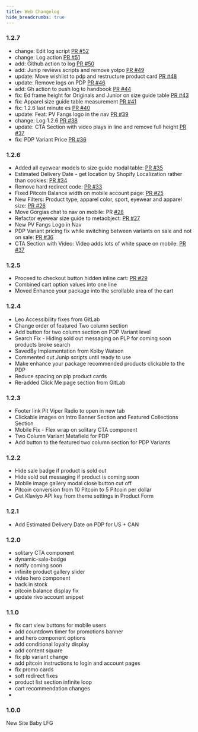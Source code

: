 ```yaml
---
title: Web Changelog
hide_breadcrumbs: true
---
```



### 1.2.7

- change: Edit log script [PR #52](https://github.com/pitviper69/osLXIX/pull/52)
- change: Log action [PR #51](https://github.com/pitviper69/osLXIX/pull/51)
- add: Github action to log [PR #50](https://github.com/pitviper69/osLXIX/pull/50)
- add: Junip reviews scripts and remove yotpo [PR #49](https://github.com/pitviper69/osLXIX/pull/49)
- update: Move wishlist to pdp and restructure product card [PR #48](https://github.com/pitviper69/osLXIX/pull/48)
- update: Remove logs on PDP [PR #46](https://github.com/pitviper69/osLXIX/pull/46)
- add: Gh action to push log to handbook [PR #44](https://github.com/pitviper69/osLXIX/pull/44)
- fix: Ed frame height for Originals and Junior on size guide table [PR #43](https://github.com/pitviper69/osLXIX/pull/43)
- fix: Apparel size guide table measurement [PR #41](https://github.com/pitviper69/osLXIX/pull/41)
- fix: 1.2.6 last minute es [PR #40](https://github.com/pitviper69/osLXIX/pull/40)
- update: Feat: PV Fangs logo in the nav [PR #39](https://github.com/pitviper69/osLXIX/pull/39)
- change: Log 1.2.6 [PR #38](https://github.com/pitviper69/osLXIX/pull/38)
- update: CTA Section with video plays in line and remove full height [PR #37](https://github.com/pitviper69/osLXIX/pull/37)
- fix: PDP Variant Price [PR #36](https://github.com/pitviper69/osLXIX/pull/36)

### 1.2.6 
- Added all eyewear models to size guide modal table: [PR #35](https://github.com/pitviper69/osLXIX/pull/35)
- Estimated Delivery Date - get location by Shopify Localization rather than cookies: [PR #34](https://github.com/pitviper69/osLXIX/pull/34)
- Remove hard redirect code: [PR #33](https://github.com/pitviper69/osLXIX/pull/33)
- Fixed Pitcoin Balance width on mobile account page: [PR #25](https://github.com/pitviper69/osLXIX/pull/25)
- New Filters: Product type, apparel color, sport, eyewear and apparel size: [PR #26](https://github.com/pitviper69/osLXIX/pull/26)
- Move Gorgias chat to nav on mobile: PR [#28](https://github.com/pitviper69/osLXIX/pull/28)
- Refactor eyewear size guide to metaobject: [PR #27](https://github.com/pitviper69/osLXIX/pull/27)
- New PV Fangs Logo in Nav
- PDP Variant pricing fix while switching between variants on sale and not on sale: [PR #36](https://github.com/pitviper69/osLXIX/pull/36)
- CTA Section with Video: Video adds lots of white space on mobile: [PR #37](https://github.com/pitviper69/osLXIX/pull/37)

### 1.2.5
- Proceed to checkout button hidden inline cart: [PR #29](https://github.com/pitviper69/osLXIX/pull/29)
- Combined cart option values into one line
- Moved Enhance your package into the scrollable area of the cart


### 1.2.4
- Leo Accessibility fixes from GitLab
- Change order of featured Two column section
- Add button for two column section on PDP Variant level
- Search Fix - Hiding sold out messaging on PLP for coming soon products broke search
- SavedBy Implementation from Kolby Watson
- Commented out Junip scripts until ready to use
- Make enhance your package recommended products clickable to the PDP
- Reduce spacing on plp product cards
- Re-added Click Me page section from GitLab

### 1.2.3
- Footer link Pit Viper Radio to open in new tab
- Clickable images on Intro Banner Section and Featured Collections Section
- Mobile Fix - Flex wrap on solitary CTA component
- Two Column Variant Metafield for PDP
- Add button to the featured two column section for PDP Variants

### 1.2.2
- Hide sale badge if product is sold out
- Hide sold out messaging if product is coming soon
- Mobile image gallery modal close button cut off
- Pitcoin conversion from 10 Pitcoin to 5 Pitcoin per dollar
- Get Klaviyo API key from theme settings in Product Form

### 1.2.1
- Add Estimated Delivery Date on PDP for US + CAN

### 1.2.0
- solitary CTA component
- dynamic-sale-badge
- notify coming soon
- infinite product gallery slider
- video hero component
- back in stock
- pitcoin balance display fix
- update rivo account snippet

### 1.1.0
- fix cart view buttons for mobile users
- add countdown timer for promotions banner
-  and hero component options
- add conditional loyalty display
- add content square
- fix plp variant change
- add pitcoin instructions to login and account pages
- fix promo cards
- soft redirect fixes
- product list section infinite loop
- cart recommendation changes
- 

### 1.0.0
New Site Baby LFG
